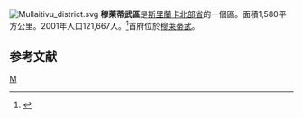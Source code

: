 [[File:Mullaitivu_district.svg|right]]
'''穆萊蒂武區'''是[[斯里蘭卡|斯里蘭卡]][[北部省_(斯里蘭卡)|北部省]]的一個區。面積1,580平方公里。2001年人口121,667人。<ref>{{Cite web |url=http://www.statistics.gov.lk/PopHouSat/PDF/Population/p9p2%20Population%20by%20district%20,%20sex,%20sex%20ratio%20and%20population%20density.pdf |title=2001年人口普查 |accessdate=2008-05-10 |archive-date=2012-05-17 |archive-url=https://www.webcitation.org/67j70arpb?url=http://www.statistics.gov.lk/PopHouSat/PDF/Population/p9p2%20Population%20by%20district%20%2C%20sex%2C%20sex%20ratio%20and%20population%20density.pdf |dead-url=no }}</ref>首府位於[[穆萊蒂武|穆萊蒂武]]。

==参考文献==
{{reflist}}
{{斯里蘭卡縣級行政區劃}}
[[Category:斯里蘭卡區|M]]